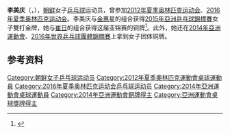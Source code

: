 {{noteTA|G1=Table Tennis}}
{{Infobox 乒乓球|
| playername= 李美庆
| image= 
| imagesize= 
| caption = 
| fullname = {{lang|ko|리미경}}
| nicknames =  
| hrank=  
| club =  
| nationality = {{DPRK}}
| playingstyle = 
| birthdate = {{birth date and age|1990|9|30}}
| birthplace = {{DPRK-PRK}}
| height = 
| weight = 
| deathdate = 
| deathplace =
| medaltemplates=
{{MedalSport | 女子[[乒乓球|乒乓球]]}}
{{MedalCountry|{{PRK}}}}
{{MedalCompetition|[[世界乒乓球锦标赛|世界乒乓球锦标赛]]}}
{{MedalBronze|[[2016年世界乒乓球團體錦標賽|2016年 馬來西亞吉隆坡]]|女子團體}}
{{MedalCompetition|[[亞洲乒乓球锦标赛|亞洲乒乓球锦标赛]]}}
{{MedalGold|[[2015年亞洲乒乓球錦標賽|2015年 泰國芭達亞]]|女子雙打}}
{{MedalBronze|[[2015年亞洲乒乓球錦標賽|2015年 泰國芭達亞]]|混合雙打}}
{{MedalCompetition | [[亞洲運動會|亞洲運動會]]}}
{{MedalBronze | [[2014年亞洲運動會|2014年 仁川]] | [[2014年亞洲運動會乒乓球比賽|女子团体]]}}
}}
'''李美庆'''（{{lang-ko|'''리미경'''}}，{{bd|1990年|9月30日|}}），[[朝鲜|朝鲜]]女子[[乒乓球|乒乓球]]运动员，曾参加[[2012年夏季奥林匹克运动会|2012年夏季奥林匹克运动会]]、[[2016年夏季奥林匹克运动会|2016年夏季奥林匹克运动会]]。李美庆与[[金惠星|金惠星]]的组合获得[[2015年亞洲乒乓球錦標賽|2015年亞洲乒乓球錦標賽]]女子雙打金牌，她与[[崔日|崔日]]的组合获得这届亚锦赛的铜牌<ref>{{cite news|title=第22届乒乓球亚锦赛朝鲜队获女双冠军|agency=朝鲜中央通讯社|date=2015-10-04}}</ref>。此外，她还在[[2014年亞洲運動會|2014年亞洲運動會]]、[[2016年世界乒乓球團體錦標賽|2016年世界乒乓球團體錦標賽]]上拿到女子团体铜牌。

== 参考资料 ==
{{Reflist}}

{{朝鲜乒乓球}}
{{亚洲乒乓球锦标赛女子双打冠军}}

{{Authority control}}
{{DEFAULTSORT:Ri}}
[[Category:朝鲜女子乒乓球运动员|Category:朝鲜女子乒乓球运动员]]
[[Category:2012年夏季奧林匹克運動會桌球運動員|Category:2012年夏季奧林匹克運動會桌球運動員]]
[[Category:2016年夏季奥林匹克运动会乒乓球运动员|Category:2016年夏季奥林匹克运动会乒乓球运动员]]
[[Category:2014年亞洲運動會桌球運動員|Category:2014年亞洲運動會桌球運動員]]
[[Category:2014年亞洲運動會銅牌得主|Category:2014年亞洲運動會銅牌得主]]
[[Category:亞洲運動會桌球獎牌得主|Category:亞洲運動會桌球獎牌得主]]
